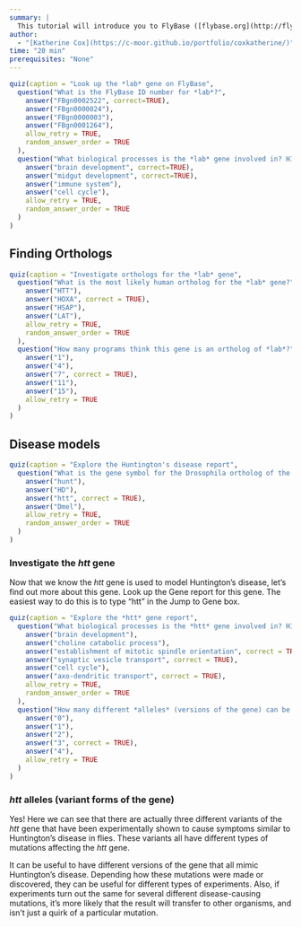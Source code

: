 ```yaml
---
summary: |
  This tutorial will introduce you to FlyBase ([flybase.org](http://flybase.org)).  FlyBase (short for fly database) is a website for the *Drosophila* scientific community that organizes research results about *Drosophila*.
author:
  - "[Katherine Cox](https://c-moor.github.io/portfolio/coxkatherine/)"
time: "20 min"
prerequisites: "None"
---
```


<!-- I included these questions in reflecton boxes, as short answer rather than multiple choice -->

```r
quiz(caption = "Look up the *lab* gene on FlyBase",
  question("What is the FlyBase ID number for *lab*?",
    answer("FBgn0002522", correct=TRUE),
    answer("FBgn0000024"),  
    answer("FBgn0000003"),
    answer("FBgn0001264"),
    allow_retry = TRUE,
    random_answer_order = TRUE
  ),
  question("What biological processes is the *lab* gene involved in? HINT: Choose more than one answer.",
    answer("brain development", correct=TRUE),
    answer("midgut development", correct=TRUE),
    answer("immune system"),
    answer("cell cycle"),
    allow_retry = TRUE,
    random_answer_order = TRUE
  )
)
```

## Finding Orthologs

```r
quiz(caption = "Investigate orthologs for the *lab* gene",
  question("What is the most likely human ortholog for the *lab* gene?",
    answer("HTT"),
    answer("HOXA", correct = TRUE),
    answer("HSAP"),
    answer("LAT"),
    allow_retry = TRUE,
    random_answer_order = TRUE
  ),
  question("How many programs think this gene is an ortholog of *lab*?",
    answer("1"),
    answer("4"),
    answer("7", correct = TRUE),
    answer("11"),
    answer("15"),
    allow_retry = TRUE
  )
)
```

## Disease models

```r
quiz(caption = "Explore the Huntington's disease report",
  question("What is the gene symbol for the Drosophila ortholog of the human Huntington's disease gene?",
    answer("hunt"),
    answer("HD"),
    answer("htt", correct = TRUE),
    answer("Dmel"),
    allow_retry = TRUE,
    random_answer_order = TRUE
  )
)
```

### Investigate the *htt* gene

Now that we know the *htt* gene is used to model Huntington’s disease, let’s find out more about this gene.  Look up the Gene report for this gene.  The easiest way to do this is to type "htt" in the Jump to Gene box.

```r
quiz(caption = "Explore the *htt* gene report",
  question("What biological processes is the *htt* gene involved in? HINT: Choose more than one answer.",
    answer("brain development"),
    answer("choline catabolic process"),
    answer("establishment of mitotic spindle orientation", correct = TRUE),
    answer("synaptic vesicle transport", correct = TRUE),
    answer("cell cycle"),
    answer("axo-dendritic transport", correct = TRUE),
    allow_retry = TRUE,
    random_answer_order = TRUE
  ),
  question("How many different *alleles* (versions of the gene) can be used as models of Huntington's disease, **based on experimental evidence**?",
    answer("0"),
    answer("1"),
    answer("2"),
    answer("3", correct = TRUE),
    answer("4"),
    allow_retry = TRUE
  )
)
```

### *htt* alleles (variant forms of the gene)

Yes!  Here we can see that there are actually three different variants of the *htt* gene that have been experimentally shown to cause symptoms similar to Huntington’s disease in flies.  These variants all have different types of mutations affecting the *htt* gene.

It can be useful to have different versions of the gene that all mimic Huntington's disease.  Depending how these mutations were made or discovered, they can be useful for different types of experiments.  Also, if experiments turn out the same for several different disease-causing mutations, it's more likely that the result will transfer to other organisms, and isn't just a quirk of a particular mutation.
